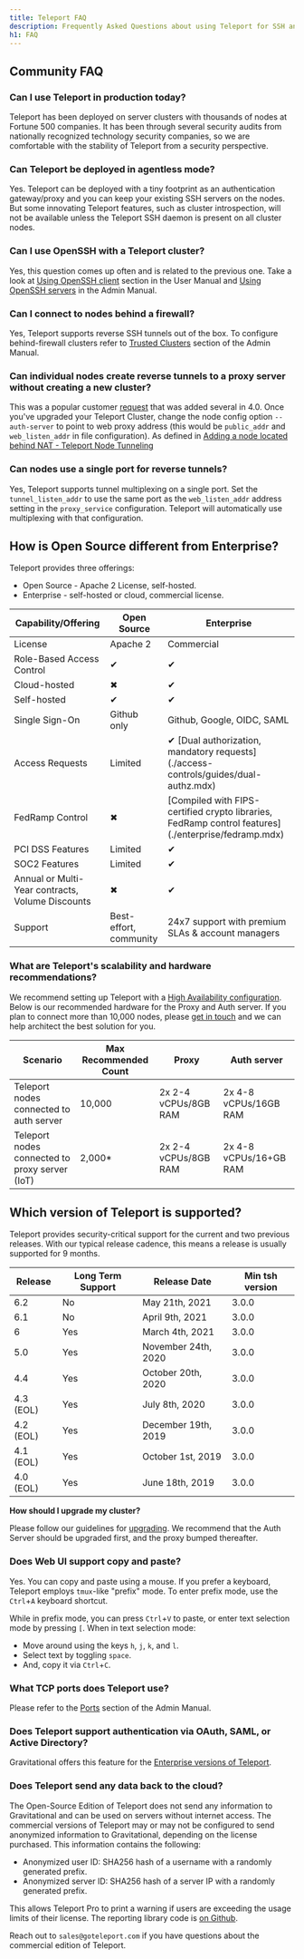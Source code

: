 ```yaml
---
title: Teleport FAQ
description: Frequently Asked Questions about using Teleport for SSH and Kubernetes access
h1: FAQ
---
```


## Community FAQ

### Can I use Teleport in production today?

Teleport has been deployed on server clusters with thousands of nodes at
Fortune 500 companies. It has been through several security audits from
nationally recognized technology security companies, so we are comfortable with
the stability of Teleport from a security perspective.

### Can Teleport be deployed in agentless mode?

Yes. Teleport can be deployed with a tiny footprint as an authentication
gateway/proxy and you can keep your existing SSH servers on the nodes. But some
innovating Teleport features, such as cluster introspection, will not be
available unless the Teleport SSH daemon is present on all cluster nodes.

### Can I use OpenSSH with a Teleport cluster?

Yes, this question comes up often and is related to the previous one. Take a
look at [Using OpenSSH client](user-manual.mdx#using-openssh-client)
section in the User Manual and [Using OpenSSH servers](admin-guide.mdx) in the
Admin Manual.

### Can I connect to nodes behind a firewall?

Yes, Teleport supports reverse SSH tunnels out of the box. To configure
behind-firewall clusters refer to [Trusted Clusters](admin-guide.mdx#trusted-clusters)
section of the Admin Manual.

### Can individual nodes create reverse tunnels to a proxy server without creating a new cluster?

This was a popular customer [request](https://github.com/gravitational/teleport/issues/803) that was added several in 4.0. 
Once you've upgraded your Teleport Cluster, change the node config option `--auth-server` to point to web proxy address (this would be `public_addr` and `web_listen_addr`
in file configuration). As defined in [Adding a node located behind NAT - Teleport Node Tunneling](admin-guide.mdx#adding-a-node-located-behind-nat)

### Can nodes use a single port for reverse tunnels?

Yes, Teleport supports tunnel multiplexing on a single port. Set the `tunnel_listen_addr` to use the same port as the `web_listen_addr` address setting in the `proxy_service` configuration. Teleport will automatically use multiplexing with that configuration.

## How is Open Source different from Enterprise?

Teleport provides three offerings:

- Open Source - Apache 2 License, self-hosted.
- Enterprise - self-hosted or cloud, commercial license.

<table>
  <thead>
    <tr>
      <th>Capability/Offering</th>
      <th>Open Source</th>
      <th>Enterprise</th>
    </tr>
  </thead>

  <tbody>
    <tr>
      <td>License</td>
      <td>Apache 2</td>
      <td>Commercial</td>
    </tr>
    <tr>
      <td>Role-Based Access Control</td>
      <td>&#10004;</td>
      <td>&#10004;</td>
    </tr>
    <tr>
      <td>Cloud-hosted</td>
      <td>&#10006;</td>
      <td>&#10004;</td>
    </tr>
    <tr>
      <td>Self-hosted</td>
      <td>&#10004;</td>
      <td>&#10004;</td>
    </tr>
    <tr>
      <td>Single Sign-On</td>
      <td>Github only</td>
      <td>Github, Google, OIDC, SAML</td>
    </tr>
    <tr>
      <td>Access Requests</td>
      <td>Limited</td>
      <td>&#10004; [Dual authorization, mandatory requests](./access-controls/guides/dual-authz.mdx)</td>
    </tr>
    <tr>
      <td>FedRamp Control</td>
      <td>&#10006;</td>
      <td>[Compiled with FIPS-certified crypto libraries, FedRamp control features](./enterprise/fedramp.mdx)</td>
    </tr>
    <tr>
      <td>PCI DSS Features</td>
      <td>Limited</td>
      <td>&#10004;</td>
    </tr>
    <tr>
      <td>SOC2 Features</td>
      <td>Limited</td>
      <td>&#10004;</td>
    </tr>
    <tr>
      <td>Annual or Multi-Year contracts, Volume Discounts</td>
      <td>&#10006;</td>
      <td>&#10004;</td>
    </tr>
    <tr>
      <td>Support</td>
      <td>Best-effort, community</td>
      <td>24x7 support with premium SLAs & account managers</td>
    </tr>
  </tbody>
</table>

### What are Teleport's scalability and hardware recommendations?

We recommend setting up Teleport with a [High Availability configuration](admin-guide.mdx#high-availability). Below is our
recommended hardware for the Proxy and Auth server. If you plan to connect more than 10,000 nodes, please
[get in touch](mailto:info@goteleport.com) and we can help architect the best solution for you.

| Scenario | Max Recommended Count | Proxy | Auth server |
| - | - | - | - |
| Teleport nodes connected to auth server | 10,000 | 2x  2-4 vCPUs/8GB RAM | 2x 4-8 vCPUs/16GB RAM |
| Teleport nodes connected to proxy server (IoT) | 2,000\* | 2x 2-4 vCPUs/8GB RAM | 2x 4-8 vCPUs/16+GB RAM |

## Which version of Teleport is supported?

Teleport provides security-critical support for the current and two previous releases. With our typical release cadence, this means a release is usually supported for 9 months.

| Release | Long Term Support | Release Date | Min tsh version |
| - | - | - | - |
| 6.2 | No | May 21th, 2021 | 3.0.0 |
| 6.1 | No | April 9th, 2021 | 3.0.0|
| 6 | Yes | March 4th, 2021 | 3.0.0 |
| 5.0 | Yes | November 24th, 2020 | 3.0.0 |
| 4.4 | Yes | October 20th, 2020 | 3.0.0 |
| 4.3 (EOL) | Yes | July 8th, 2020 | 3.0.0 |
| 4.2 (EOL) | Yes | December 19th, 2019 | 3.0.0 |
| 4.1 (EOL) | Yes | October 1st, 2019 | 3.0.0 |
| 4.0 (EOL) | Yes | June 18th, 2019 | 3.0.0 |

**How should I upgrade my cluster?**

Please follow our guidelines for [upgrading](./setup/admin/graceful-restarts.mdx).
We recommend that the Auth Server should be upgraded first, and the proxy bumped thereafter.

### Does Web UI support copy and paste?

Yes. You can copy and paste using a mouse. If you prefer a keyboard, Teleport employs
`tmux`-like "prefix" mode. To enter prefix mode, use the `Ctrl`+`A` keyboard shortcut.

While in prefix mode, you can press `Ctrl`+`V` to paste, or enter text selection
mode by pressing `[`. When in text selection mode:

- Move around using the keys `h`, `j`, `k`, and `l`.
- Select text by toggling `space`.
- And, copy it via `Ctrl`+`C`.

### What TCP ports does Teleport use?

Please refer to the [Ports](admin-guide.mdx#ports) section of the Admin Manual.

### Does Teleport support authentication via OAuth, SAML, or Active Directory?

Gravitational offers this feature for the [Enterprise versions of Teleport](enterprise/introduction.mdx).

### Does Teleport send any data back to the cloud?

The Open-Source Edition of Teleport does not send any information to
Gravitational and can be used on servers without internet access. The
commercial versions of Teleport may or may not be configured to send anonymized information to Gravitational, depending on the license purchased. This information contains the following:

- Anonymized user ID: SHA256 hash of a username with a randomly generated prefix.
- Anonymized server ID: SHA256 hash of a server IP with a randomly generated prefix.

This allows Teleport Pro to print a warning if users are exceeding the usage limits
of their license. The reporting library code is [on Github](https://github.com/gravitational/reporting).

Reach out to `sales@goteleport.com` if you have questions about the commercial
edition of Teleport.
